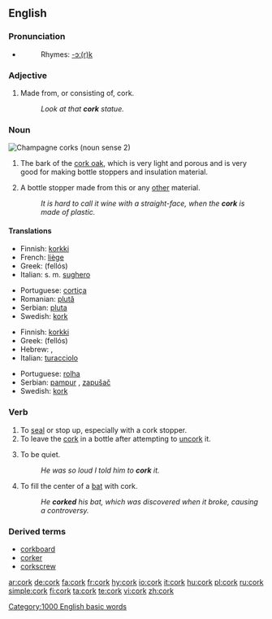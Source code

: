 {{see|Cork}}
{{wikipedia|Cork (material)}}
==English==

===Pronunciation===
*{{audio|en-us-cork.ogg|Audio (US)}}
*:Rhymes: [[Rhymes:English:-ɔː(r)k|-ɔː(r)k]]

===Adjective===
{{en-adj|-|-}}

# Made from, or consisting of, cork.
#:''Look at that '''cork''' statue.''

===Noun===
[[Image:ChampagneCorksLarge.jpg|thumb|Champagne corks (noun sense 2)]]
{{en-noun}}

# {{uncountable}} The bark of the [[cork oak]], which is very light and porous and is very good for making bottle stoppers and insulation material.
# A bottle stopper made from this or any [[other]] material.
#: ''It is hard to call it wine with a straight-face, when the '''cork''' is made of plastic.''

====Translations====
{{trans-top|bark of the cork oak}}
*Finnish: [[korkki]]
*French: [[liège]] {{m}}
*Greek: {{t|el|φελλός|m}} (fellós)
*Italian: s. m. [[sughero]]
{{trans-mid}}
*Portuguese: [[cortiça]]
*Romanian: [[plută]]
*Serbian: [[pluta]] {{f}}
*Swedish: [[kork]] {{c}}
{{trans-bottom}}

{{trans-top|bottle stopper}}
*Finnish: [[korkki]]
*Greek: {{t|el|φελλός|m}} (fellós)
*Hebrew: {{he-translation|שעם|sha'am}}, {{he-translation|פקק|p'kak}}
*Italian: [[turacciolo]] {{m}}
{{trans-mid}}
*Portuguese: [[rolha]]
*Serbian: [[pampur]] {{m}}, [[zapušač]] {{m}}
*Swedish: [[kork]] {{c}}
{{trans-bottom}}

===Verb===
{{en-verb}}

# To [[seal]] or stop up, especially with a cork stopper.
# To leave the [[cork]] in a bottle after attempting to [[uncork]] it.
# {{context|slang}} To be quiet.
#:''He was so loud I told him to '''cork''' it.''
# {{context|baseball}} To fill the center of a [[bat]] with cork.
#: ''He '''corked''' his bat, which was discovered when it broke, causing a controversy.''

===Derived terms===
*[[corkboard]]
*[[corker]]
*[[corkscrew]]

[[Category:1000 English basic words]]

[[ar:cork]]
[[de:cork]]
[[fa:cork]]
[[fr:cork]]
[[hy:cork]]
[[io:cork]]
[[it:cork]]
[[hu:cork]]
[[pl:cork]]
[[ru:cork]]
[[simple:cork]]
[[fi:cork]]
[[ta:cork]]
[[te:cork]]
[[vi:cork]]
[[zh:cork]]